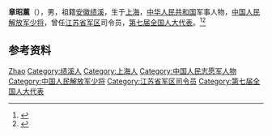 '''章昭薰'''（{{bd|1932年|5月|2002年}}），男，祖籍[[安徽|安徽]][[绩溪|绩溪]]，生于[[上海|上海]]，[[中华人民共和国|中华人民共和国]]军事人物，[[中国人民解放军少将|中国人民解放军少将]]，曾任[[江苏省军区|江苏省军区]]司令员，[[第七届全国人大代表|第七届全国人大代表]]。<ref>{{Cite book|title=中华人民共和国职官志|author=何虎生, 李耀东, 向常福主编|publisher=中国社会出版社|year=2003|isbn=9787800883934|location=北京|pages=}}</ref><ref>{{Cite web|title=章昭薰将军：听《我为人民扛起枪》加入解放军|url=http://www.chinanews.com/cul/2012/07-23/4052376.shtml|accessdate=2020-10-16|work=中新网|archive-date=2020-10-18|archive-url=https://web.archive.org/web/20201018174139/http://www.chinanews.com/cul/2012/07-23/4052376.shtml|dead-url=no}}</ref>

== 参考资料 ==
{{reflist}}

{{中国人物小作品}}

{{Authority control}}
{{DEFAULTSORT:Zhang章}}
[[Category:章姓|Zhao]]
[[Category:绩溪人|Category:绩溪人]]
[[Category:上海人|Category:上海人]]
[[Category:中国人民志愿军人物|Category:中国人民志愿军人物]]
[[Category:中国人民解放军少将|Category:中国人民解放军少将]]
[[Category:江苏省军区司令员|Category:江苏省军区司令员]]
[[Category:第七届全国人大代表|Category:第七届全国人大代表]]